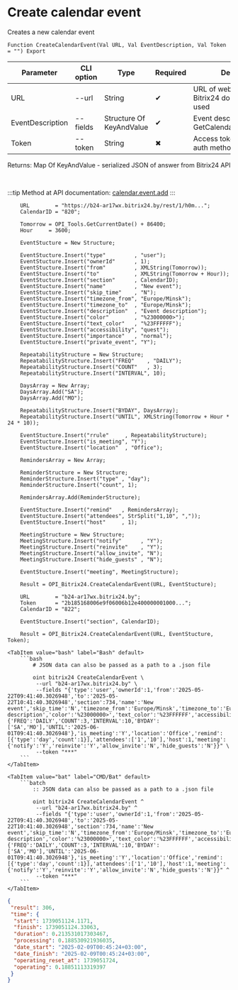 ﻿---
sidebar_position: 1
description: Create calendar event and other functions to work with Bitrix24 in the Open Integration Package, a free open-source integration library for 1C:Enterprise 8, OneScript and CLI
keywords: [1C, 1С, 1С:Enterprise, 1С:Enterprise 8.3, API, Integration, Services, Exchange, OneScript, CLI, Bitrix24]
---


# Create calendar event
 Creates a new calendar event



`Function CreateCalendarEvent(Val URL, Val EventDescription, Val Token = "") Export`

  | Parameter | CLI option | Type | Required | Description |
  |-|-|-|-|-|
  | URL | --url | String | &#x2714; | URL of webhook or a Bitrix24 domain, when token used |
  | EventDescription | --fields | Structure Of KeyAndValue | &#x2714; | Event description. See GetCalendarEventsStructure |
  | Token | --token | String | &#x2716; | Access token, when app auth method used |

  
  Returns:  Map Of KeyAndValue - serialized JSON of answer from Bitrix24 API

<br/>

:::tip
Method at API documentation: [calendar.event.add](https://apidocs.bitrix24.ru/api-reference/calendar/calendar-event/calendar-event-add.html)
:::
<br/>



```bsl title="1C:Enterprise/OneScript code example"
    URL        = "https://b24-ar17wx.bitrix24.by/rest/1/h0m...";
    CalendarID = "820";

    Tomorrow = OPI_Tools.GetCurrentDate() + 86400;
    Hour     = 3600;

    EventStucture = New Structure;

    EventStucture.Insert("type"         , "user");
    EventStucture.Insert("ownerId"      , 1);
    EventStucture.Insert("from"         , XMLString(Tomorrow));
    EventStucture.Insert("to"           , XMLString(Tomorrow + Hour));
    EventStucture.Insert("section"      , CalendarID);
    EventStucture.Insert("name"         , "New event");
    EventStucture.Insert("skip_time"    , "N");
    EventStucture.Insert("timezone_from", "Europe/Minsk");
    EventStucture.Insert("timezone_to"  , "Europe/Minsk");
    EventStucture.Insert("description"  , "Event description");
    EventStucture.Insert("color"        , "%23000000>");
    EventStucture.Insert("text_color"   , "%23FFFFFF");
    EventStucture.Insert("accessibility", "quest");
    EventStucture.Insert("importance"   , "normal");
    EventStucture.Insert("private_event", "Y");

    RepeatabilityStructure = New Structure;
    RepeatabilityStructure.Insert("FREQ"    , "DAILY");
    RepeatabilityStructure.Insert("COUNT"   , 3);
    RepeatabilityStructure.Insert("INTERVAL", 10);

    DaysArray = New Array;
    DaysArray.Add("SA");
    DaysArray.Add("MO");

    RepeatabilityStructure.Insert("BYDAY", DaysArray);
    RepeatabilityStructure.Insert("UNTIL", XMLString(Tomorrow + Hour * 24 * 10));

    EventStucture.Insert("rrule"     , RepeatabilityStructure);
    EventStucture.Insert("is_meeting", "Y");
    EventStucture.Insert("location"  , "Office");

    RemindersArray = New Array;

    ReminderStructure = New Structure;
    ReminderStructure.Insert("type" , "day");
    ReminderStructure.Insert("count", 1);

    RemindersArray.Add(ReminderStructure);

    EventStucture.Insert("remind"   , RemindersArray);
    EventStucture.Insert("attendees", StrSplit("1,10", ","));
    EventStucture.Insert("host"     , 1);

    MeetingStructure = New Structure;
    MeetingStructure.Insert("notify"      , "Y");
    MeetingStructure.Insert("reinvite"    , "Y");
    MeetingStructure.Insert("allow_invite", "N");
    MeetingStructure.Insert("hide_guests" , "N");

    EventStucture.Insert("meeting", MeetingStructure);

    Result = OPI_Bitrix24.CreateCalendarEvent(URL, EventStucture);

    URL        = "b24-ar17wx.bitrix24.by";
    Token      = "2b185168006e9f06006b12e400000001000...";
    CalendarID = "822";

    EventStucture.Insert("section", CalendarID);

    Result = OPI_Bitrix24.CreateCalendarEvent(URL, EventStucture, Token);
```
 

 <Tabs>
  
    <TabItem value="bash" label="Bash" default>
        ```bash
            # JSON data can also be passed as a path to a .json file
            
            oint bitrix24 CreateCalendarEvent \
             --url "b24-ar17wx.bitrix24.by" \
             --fields "{'type':'user','ownerId':1,'from':'2025-05-22T09:41:40.3026948','to':'2025-05-22T10:41:40.3026948','section':734,'name':'New event','skip_time':'N','timezone_from':'Europe/Minsk','timezone_to':'Europe/Minsk','description':'Event description','color':'%23000000>','text_color':'%23FFFFFF','accessibility':'busy','importance':'high','private_event':'N','rrule':{'FREQ':'DAILY','COUNT':3,'INTERVAL':10,'BYDAY':['SA','MO'],'UNTIL':'2025-06-01T09:41:40.3026948'},'is_meeting':'Y','location':'Office','remind':[{'type':'day','count':1}],'attendees':['1','10'],'host':1,'meeting':{'notify':'Y','reinvite':'Y','allow_invite':'N','hide_guests':'N'}}" \
             --token "***"
        ```
    </TabItem>
  
    <TabItem value="bat" label="CMD/Bat" default>
        ```batch
            :: JSON data can also be passed as a path to a .json file
            
            oint bitrix24 CreateCalendarEvent ^
             --url "b24-ar17wx.bitrix24.by" ^
             --fields "{'type':'user','ownerId':1,'from':'2025-05-22T09:41:40.3026948','to':'2025-05-22T10:41:40.3026948','section':734,'name':'New event','skip_time':'N','timezone_from':'Europe/Minsk','timezone_to':'Europe/Minsk','description':'Event description','color':'%23000000>','text_color':'%23FFFFFF','accessibility':'busy','importance':'high','private_event':'N','rrule':{'FREQ':'DAILY','COUNT':3,'INTERVAL':10,'BYDAY':['SA','MO'],'UNTIL':'2025-06-01T09:41:40.3026948'},'is_meeting':'Y','location':'Office','remind':[{'type':'day','count':1}],'attendees':['1','10'],'host':1,'meeting':{'notify':'Y','reinvite':'Y','allow_invite':'N','hide_guests':'N'}}" ^
             --token "***"
        ```
    </TabItem>
</Tabs>


```json title="Result"
{
 "result": 306,
 "time": {
  "start": 1739051124.1171,
  "finish": 1739051124.33063,
  "duration": 0.213531017303467,
  "processing": 0.188530921936035,
  "date_start": "2025-02-09T00:45:24+03:00",
  "date_finish": "2025-02-09T00:45:24+03:00",
  "operating_reset_at": 1739051724,
  "operating": 0.18851113319397
 }
}
```

